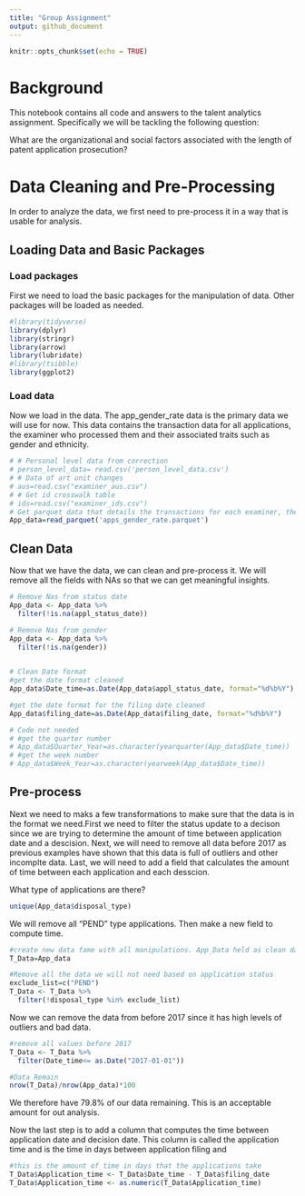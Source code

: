 ```yaml
---
title: "Group Assignment"
output: github_document
---
```


```r
knitr::opts_chunk$set(echo = TRUE)
```
# Background

This notebook contains all code and answers to the talent analytics assignment. Specifically we will be tackling the following question:

What are the organizational and social factors associated with the length of patent application prosecution?



# Data Cleaning and Pre-Processing

In order to analyze the data, we first need to pre-process it in a way that is usable for analysis.

## Loading Data and Basic Packages

### Load packages
First we need to load the basic packages for the manipulation of data. Other packages will be loaded as needed.
```r
#library(tidyverse)
library(dplyr)
library(stringr)
library(arrow)
library(lubridate)
#library(tsibble)
library(ggplot2)
```

### Load data

Now we load in the data. The app_gender_rate data is the primary data we will use for now. This data contains the transaction data for all applications, the examiner who processed them and their associated traits such as gender and ethnicity.

```r
# # Personal level data from correction
# person_level_data= read.csv('person_level_data.csv')
# # Data of art unit changes
# aus=read.csv("examiner_aus.csv")
# # Get id crosswalk table
# ids=read.csv("examiner_ids.csv")
# Get parquet data that details the transactions for each examiner, their gender and most likely ethnicity
App_data=read_parquet('apps_gender_rate.parquet')
```

## Clean Data
Now that we have the data, we can clean and pre-process it. We will remove all the fields with NAs so that we can get meaningful insights. 
```r
# Remove Nas from status date
App_data <- App_data %>% 
  filter(!is.na(appl_status_date))

# Remove Nas from gender
App_data <- App_data %>% 
  filter(!is.na(gender))
  

# Clean Date format
#get the date format cleaned
App_data$Date_time=as.Date(App_data$appl_status_date, format="%d%b%Y")

#get the date format for the filing date cleaned
App_data$filing_date=as.Date(App_data$filing_date, format="%d%b%Y")

# Code not needed
# #get the quarter number
# App_data$Quarter_Year=as.character(yearquarter(App_data$Date_time))
# #get the week number
# App_data$Week_Year=as.character(yearweek(App_data$Date_time))

```

## Pre-process
Next we need to maks a few transformations to make sure that the data is in the format we need.First we need to filter the status update to a decison since we are trying to determine the amount of time between application date and a descision. Next, we will need to remove all data before 2017 as previous examples have shown that this data is full of outliers and other incomplte data. Last, we will need to add a field that calculates the amount of time between each application and each desscion. 

What type of applications are there?

```r
unique(App_data$disposal_type)
```

We will remove all "PEND" type applications.
Then make a new field to compute time.

```r

#create new data fame with all manipulations. App_Data held as clean data
T_Data=App_data

#Remove all the data we will not need based on application status
exclude_list=c("PEND")
T_Data <- T_Data %>%
  filter(!disposal_type %in% exclude_list)

```

Now we can remove the data from before 2017 since it has high levels of outliers and bad data.

```r
#remove all values before 2017
T_Data <- T_Data %>% 
  filter(Date_time<= as.Date("2017-01-01"))

#Data Remain
nrow(T_Data)/nrow(App_data)*100

```
We therefore have 79.8% of our data remaining. This is an acceptable amount for out analysis.

Now the last step is to add a column that computes the time between application date and decision date.
This column is called the application time and is the time in days between application filing and 

```r
#this is the amount of time in days that the applications take
T_Data$Application_time <- T_Data$Date_time - T_Data$filing_date
T_Data$Application_time <- as.numeric(T_Data$Application_time)

```


